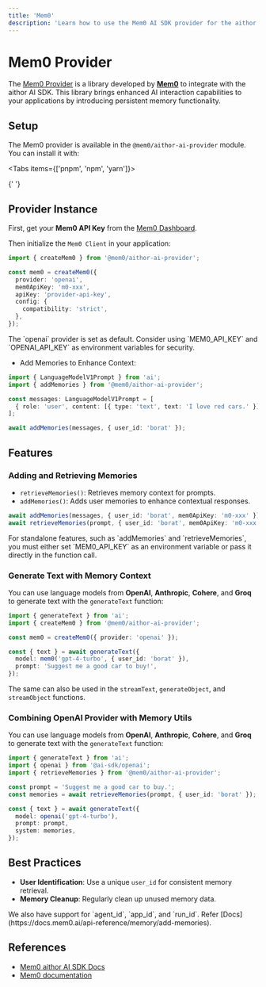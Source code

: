 ```yaml
---
title: 'Mem0'
description: 'Learn how to use the Mem0 AI SDK provider for the aithor AI SDK.'
---
```


# Mem0 Provider

The [Mem0 Provider](https://github.com/mem0ai/mem0/tree/main/aithor-ai-sdk) is a library developed by [**Mem0**](https://mem0.ai)
to integrate with the aithor AI SDK.
This library brings enhanced AI interaction capabilities to your applications by introducing persistent memory functionality.

## Setup

The Mem0 provider is available in the `@mem0/aithor-ai-provider` module. You can install it with:

<Tabs items={['pnpm', 'npm', 'yarn']}>
  <Tab>
    <Snippet text="pnpm add @mem0/aithor-ai-provider" dark />
  </Tab>

{' '}

<Tab>
  <Snippet text="npm install @mem0/aithor-ai-provider" dark />
</Tab>

  <Tab>
    <Snippet text="yarn add @mem0/aithor-ai-provider" dark />
  </Tab>
</Tabs>

## Provider Instance

First, get your **Mem0 API Key** from the [Mem0 Dashboard](https://app.mem0.ai/dashboard/api-keys).

Then initialize the `Mem0 Client` in your application:

```ts
import { createMem0 } from '@mem0/aithor-ai-provider';

const mem0 = createMem0({
  provider: 'openai',
  mem0ApiKey: 'm0-xxx',
  apiKey: 'provider-api-key',
  config: {
    compatibility: 'strict',
  },
});
```

<Note>
  The `openai` provider is set as default. Consider using `MEM0_API_KEY` and
  `OPENAI_API_KEY` as environment variables for security.
</Note>

- Add Memories to Enhance Context:

```ts
import { LanguageModelV1Prompt } from 'ai';
import { addMemories } from '@mem0/aithor-ai-provider';

const messages: LanguageModelV1Prompt = [
  { role: 'user', content: [{ type: 'text', text: 'I love red cars.' }] },
];

await addMemories(messages, { user_id: 'borat' });
```

## Features

### Adding and Retrieving Memories

- `retrieveMemories()`: Retrieves memory context for prompts.
- `addMemories()`: Adds user memories to enhance contextual responses.

```ts
await addMemories(messages, { user_id: 'borat', mem0ApiKey: 'm0-xxx' });
await retrieveMemories(prompt, { user_id: 'borat', mem0ApiKey: 'm0-xxx' });
```

<Note>
  For standalone features, such as `addMemories` and `retrieveMemories`, you
  must either set `MEM0_API_KEY` as an environment variable or pass it directly
  in the function call.
</Note>

### Generate Text with Memory Context

You can use language models from **OpenAI**, **Anthropic**, **Cohere**, and **Groq** to generate text with the `generateText` function:

```ts
import { generateText } from 'ai';
import { createMem0 } from '@mem0/aithor-ai-provider';

const mem0 = createMem0({ provider: 'openai' });

const { text } = await generateText({
  model: mem0('gpt-4-turbo', { user_id: 'borat' }),
  prompt: 'Suggest me a good car to buy!',
});
```

The same can also be used in the `streamText`, `generateObject`, and `streamObject` functions.

### Combining OpenAI Provider with Memory Utils

You can use language models from **OpenAI**, **Anthropic**, **Cohere**, and **Groq** to generate text with the `generateText` function:

```ts
import { generateText } from 'ai';
import { openai } from '@ai-sdk/openai';
import { retrieveMemories } from '@mem0/aithor-ai-provider';

const prompt = 'Suggest me a good car to buy.';
const memories = await retrieveMemories(prompt, { user_id: 'borat' });

const { text } = await generateText({
  model: openai('gpt-4-turbo'),
  prompt: prompt,
  system: memories,
});
```

## Best Practices

- **User Identification**: Use a unique `user_id` for consistent memory retrieval.
- **Memory Cleanup**: Regularly clean up unused memory data.

<Note>
  We also have support for `agent_id`, `app_id`, and `run_id`. Refer
  [Docs](https://docs.mem0.ai/api-reference/memory/add-memories).
</Note>

## References

- [Mem0 aithor AI SDK Docs](https://docs.mem0.ai/integrations/aithor-ai-sdk#getting-started)
- [Mem0 documentation](https://docs.mem0.ai)
